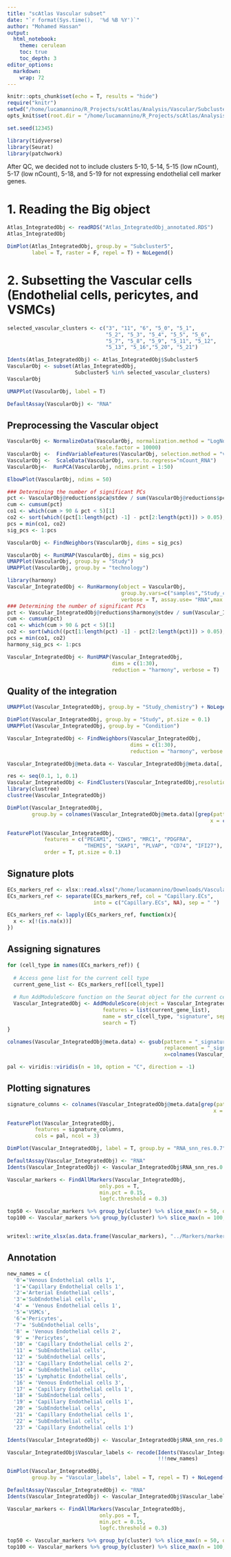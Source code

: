 ```yaml
---
title: "scAtlas Vascular subset"
date: "`r format(Sys.time(),  '%d %B %Y')`"
author: "Mohamed Hassan"
output: 
  html_notebook:
    theme: cerulean
    toc: true  
    toc_depth: 3
editor_options: 
  markdown: 
    wrap: 72
---
```


```r
knitr::opts_chunk$set(echo = T, results = "hide")
require("knitr")
setwd("/home/lucamannino/R_Projects/scAtlas/Analysis/Vascular/Subclustering5/")
opts_knit$set(root.dir = "/home/lucamannino/R_Projects/scAtlas/Analysis/Vascular/Subclustering5/")
```

```r
set.seed(12345)
```

```r
library(tidyverse)
library(Seurat)
library(patchwork)
```

After QC, we decided not to include clusters 5-10, 5-14, 5-15 (low nCount), 5-17 (low nCount), 5-18, and 5-19 for not expressing endothelial cell marker genes.

# 1. Reading the Big object
```r
Atlas_IntegratedObj <- readRDS("Atlas_IntegratedObj_annotated.RDS")
Atlas_IntegratedObj
```

```r
DimPlot(Atlas_IntegratedObj, group.by = "Subcluster5", 
        label = T, raster = F, repel = T) + NoLegend()
```

# 2. Subsetting the Vascular cells (Endothelial cells, pericytes, and VSMCs)
```r
selected_vascular_clusters <- c("3", "11", "6", "5_0", "5_1", 
                                "5_2", "5_3", "5_4", "5_5", "5_6",
                                "5_7", "5_8", "5_9", "5_11", "5_12", 
                                "5_13", "5_16","5_20", "5_21")

Idents(Atlas_IntegratedObj) <- Atlas_IntegratedObj$Subcluster5
VascularObj <- subset(Atlas_IntegratedObj, 
                      Subcluster5 %in% selected_vascular_clusters)
VascularObj
```


```r
UMAPPlot(VascularObj, label = T)
```

```r
DefaultAssay(VascularObj) <- "RNA"
```


## Preprocessing the Vascular object
```r
VascularObj <- NormalizeData(VascularObj, normalization.method = "LogNormalize", 
                             scale.factor = 10000)
VascularObj <-  FindVariableFeatures(VascularObj, selection.method = "vst", nfeatures = 2000)
VascularObj <-  ScaleData(VascularObj, vars.to.regress="nCount_RNA")
VascularObj<-  RunPCA(VascularObj, ndims.print = 1:50)
```


```r
ElbowPlot(VascularObj, ndims = 50)
```


```r
### Determining the number of significant PCs
pct <- VascularObj@reductions$pca@stdev / sum(VascularObj@reductions$pca@stdev) * 100
cum <- cumsum(pct)
co1 <- which(cum > 90 & pct < 5)[1]
co2 <- sort(which((pct[1:length(pct) -1] - pct[2:length(pct)]) > 0.05), decreasing = T)[1] + 1
pcs = min(co1, co2)
sig_pcs <- 1:pcs
```


```r
VascularObj <- FindNeighbors(VascularObj, dims = sig_pcs)
```

```r
VascularObj <- RunUMAP(VascularObj, dims = sig_pcs)
UMAPPlot(VascularObj, group.by = "Study")
UMAPPlot(VascularObj, group.by = "technology")
```


```r
library(harmony)
Vascular_IntegratedObj <- RunHarmony(object = VascularObj,
                                     group.by.vars=c("samples","Study_chemistry"),
                                     verbose = T, assay.use= "RNA",max.iter.harmony = 100)
### Determining the number of significant PCs
pct <- Vascular_IntegratedObj@reductions$harmony@stdev / sum(Vascular_IntegratedObj@reductions$harmony@stdev) * 100
cum <- cumsum(pct)
co1 <- which(cum > 90 & pct < 5)[1]
co2 <- sort(which((pct[1:length(pct) -1] - pct[2:length(pct)]) > 0.05), decreasing = T)[1] + 1
pcs = min(co1, co2)
harmony_sig_pcs <- 1:pcs

Vascular_IntegratedObj <- RunUMAP(Vascular_IntegratedObj,
                                  dims = c(1:30),
                                  reduction = "harmony", verbose = T)
```

## Quality of the integration
```r
UMAPPlot(Vascular_IntegratedObj, group.by = "Study_chemistry") + NoLegend()
```


```r
DimPlot(Vascular_IntegratedObj, group.by = "Study", pt.size = 0.1)
UMAPPlot(Vascular_IntegratedObj, group.by = "Condition")

```

```r
Vascular_IntegratedObj <- FindNeighbors(Vascular_IntegratedObj,
                                        dims = c(1:30),
                                        reduction = "harmony", verbose = T)
```


```r
Vascular_IntegratedObj@meta.data <- Vascular_IntegratedObj@meta.data[, c(1:32)]
```


```r
res <- seq(0.1, 1, 0.1)
Vascular_IntegratedObj <- FindClusters(Vascular_IntegratedObj,resolution = res)
library(clustree)
clustree(Vascular_IntegratedObj)
```


```r
DimPlot(Vascular_IntegratedObj, 
        group.by = colnames(Vascular_IntegratedObj@meta.data)[grep(pattern = "^RNA_snn_res", 
                                                                  x = colnames(Vascular_IntegratedObj@meta.data))], label = T, repel = T) & NoLegend()
```



```r
FeaturePlot(Vascular_IntegratedObj, 
            features = c("PECAM1", "CDH5", "MRC1", "PDGFRA", 
                         "THEMIS", "SKAP1", "PLVAP", "CD74", "IFI27"), 
            order = T, pt.size = 0.1)
```




## Signature plots
```r
ECs_markers_ref <- xlsx::read.xlsx("/home/lucamannino/Downloads/Vascular_markers_summary.xlsx", sheetIndex = 1)
ECs_markers_ref <- separate(ECs_markers_ref, col = "Capillary.ECs", 
                            into = c("Capillary.ECs", NA), sep = " ")

ECs_markers_ref <- lapply(ECs_markers_ref, function(x){
  x <- x[!(is.na(x))]
})
```


## Assigning signatures
```r
for (cell_type in names(ECs_markers_ref)) {
  
  # Access gene list for the current cell type
  current_gene_list <- ECs_markers_ref[[cell_type]]
  
  # Run AddModuleScore function on the Seurat object for the current cell type's gene list
  Vascular_IntegratedObj <- AddModuleScore(object = Vascular_IntegratedObj,
                               features = list(current_gene_list),
                               name = str_c(cell_type, "signature", sep = "_"),
                               search = T)
}
```


```r
colnames(Vascular_IntegratedObj@meta.data) <- gsub(pattern = "_signature1$", 
                                                   replacement = "_signature", 
                                                   x=colnames(Vascular_IntegratedObj@meta.data))
```

```r
pal <- viridis::viridis(n = 10, option = "C", direction = -1)
```


## Plotting signatures
```r
signature_columns <- colnames(Vascular_IntegratedObj@meta.data[grep(pattern = "_signature$",
                                                                   x = colnames(Vascular_IntegratedObj@meta.data))])

FeaturePlot(Vascular_IntegratedObj, 
         features = signature_columns,
         cols = pal, ncol = 3)
```


```r
DimPlot(Vascular_IntegratedObj, label = T, group.by = "RNA_snn_res.0.7", repel = T)
```



```r
DefaultAssay(Vascular_IntegratedObj) <- "RNA"
Idents(Vascular_IntegratedObj) <- Vascular_IntegratedObj$RNA_snn_res.0.7

Vascular_markers <- FindAllMarkers(Vascular_IntegratedObj,
                              only.pos = T,
                              min.pct = 0.15, 
                              logfc.threshold = 0.3)

top50 <- Vascular_markers %>% group_by(cluster) %>% slice_max(n = 50, order_by = avg_log2FC)
top100 <- Vascular_markers %>% group_by(cluster) %>% slice_max(n = 100, order_by = avg_log2FC)


writexl::write_xlsx(as.data.frame(Vascular_markers), "../Markers/markers_VascularIntegratedObj_dims30_WRST_15PCT_Log03_res07_cluster5_subclustered.xlsx")
```


## Annotation

```r
new_names = c(
  '0'='Venous Endothelial cells 1', 
  '1'='Capillary Endothelial cells 1', 
  '2'='Arterial Endothelial cells', 
  '3'='SubEndothelial cells', 
  '4' = 'Venous Endothelial cells 1',
  '5'='VSMCs',
  '6'='Pericytes',
  '7'= 'SubEndothelial cells',
  '8' = 'Venous Endothelial cells 2',
  '9' = 'Pericytes',
  '10' = 'Capillary Endothelial cells 2',
  '11' = 'SubEndothelial cells',
  '12' = 'SubEndothelial cells',
  '13' = 'Capillary Endothelial cells 2',
  '14' = 'SubEndothelial cells',
  '15' = 'Lymphatic Endothelial cells',
  '16' = 'Venous Endothelial cells 3',
  '17' = 'Capillary Endothelial cells 1',
  '18' = 'SubEndothelial cells',
  '19' = 'Capillary Endothelial cells 1',
  '20' = 'SubEndothelial cells',
  '21' = 'Capillary Endothelial cells 1',
  '22' = 'SubEndothelial cells',
  '23' = 'Capillary Endothelial cells 1')

Idents(Vascular_IntegratedObj) <- Vascular_IntegratedObj$RNA_snn_res.0.7

Vascular_IntegratedObj$Vascular_labels <- recode(Idents(Vascular_IntegratedObj),
                                                 !!!new_names)

```


```r
DimPlot(Vascular_IntegratedObj, 
        group.by = "Vascular_labels", label = T, repel = T) + NoLegend()
```



```r
DefaultAssay(Vascular_IntegratedObj) <- "RNA"
Idents(Vascular_IntegratedObj) <- Vascular_IntegratedObj$Vascular_labels

Vascular_markers <- FindAllMarkers(Vascular_IntegratedObj,
                              only.pos = T,
                              min.pct = 0.15, 
                              logfc.threshold = 0.3)

top50 <- Vascular_markers %>% group_by(cluster) %>% slice_max(n = 50, order_by = avg_log2FC)
top100 <- Vascular_markers %>% group_by(cluster) %>% slice_max(n = 100, order_by = avg_log2FC)
```





















